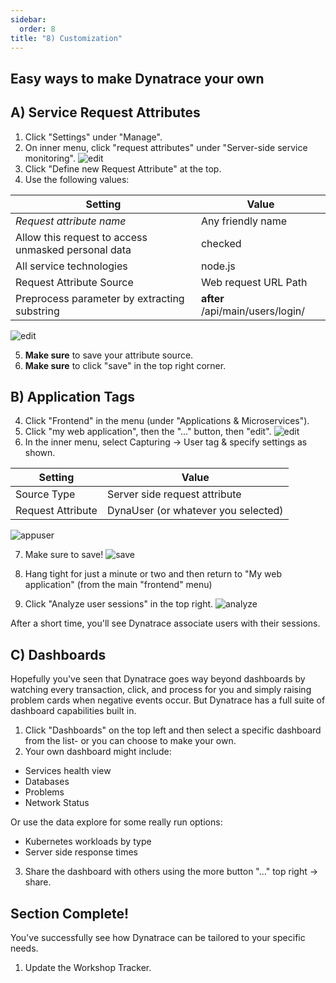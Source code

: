 ---
sidebar:
  order: 8
title: "8) Customization"
---

## Easy ways to make Dynatrace your own

## A) Service Request Attributes

1. Click "Settings" under "Manage".
2. On inner menu, click "request attributes" under "Server-side service monitoring".
   ![edit](/src/img/customize3.jpg)
3. Click "Define new Request Attribute" at the top.
4. Use the following values:

| Setting                                             | Value                            |
| --------------------------------------------------- | -------------------------------- |
| _Request attribute name_                            | Any friendly name                |
| Allow this request to access unmasked personal data | checked                          |
| All service technologies                            | node.js                          |
| Request Attribute Source                            | Web request URL Path             |
| Preprocess parameter by extracting substring        | **after** /api/main/users/login/ |

![edit](/src/img/customize4.jpg)

5. **Make sure** to save your attribute source.
6. **Make sure** to click "save" in the top right corner.

## B) Application Tags

4. Click "Frontend" in the menu (under "Applications & Microservices").
5. Click "my web application", then the "..." button, then "edit".
   ![edit](/src/img/customize1.jpg)
6. In the inner menu, select Capturing -> User tag & specify settings as shown.

| Setting           | Value                               |
| ----------------- | ----------------------------------- |
| Source Type       | Server side request attribute       |
| Request Attribute | DynaUser (or whatever you selected) |

![appuser](/src/img/appuser.jpg)

7. Make sure to save!
   ![save](/src/img/usertagsave.jpg)

8. Hang tight for just a minute or two and then return to "My web application" (from the main "frontend" menu)
9. Click "Analyze user sessions" in the top right.
   ![analyze](/src/img/analyze.jpg)

After a short time, you'll see Dynatrace associate users with their sessions.

## C) Dashboards

Hopefully you've seen that Dynatrace goes way beyond dashboards by watching every transaction, click, and process for you and simply raising problem cards when negative events occur. But Dynatrace has a full suite of dashboard capabilities built in.

1. Click "Dashboards" on the top left and then select a specific dashboard from the list- or you can choose to make your own.
2. Your own dashboard might include:

- Services health view
- Databases
- Problems
- Network Status

Or use the data explore for some really run options:

- Kubernetes workloads by type
- Server side response times

3. Share the dashboard with others using the more button "..." top right -> share.

## Section Complete!

You've successfully see how Dynatrace can be tailored to your specific needs.

1. Update the Workshop Tracker.
